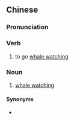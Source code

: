 {{also|赏鲸}}
==Chinese==
{{zh-forms|s=赏鲸}}

===Pronunciation===
{{zh-pron
|m=shǎngjīng
|cat=v,n
}}

===Verb===
{{zh-verb}}

# to go [[whale watching]]

===Noun===
{{zh-noun}}

# [[whale watching]]

====Synonyms====
* {{zh-l|觀鯨}}